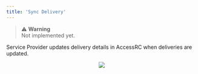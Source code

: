 ```yaml
---
title: 'Sync Delivery'
---
```


> ⚠️ **Warning**  
> Not implemented yet.

Service Provider updates delivery details in AccessRC when deliveries are updated.

<p align="center">
  <img src="/images/delivery-sync.svg" />
</p>
